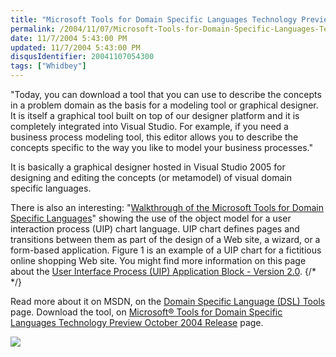 ```yaml
---
title: "Microsoft Tools for Domain Specific Languages Technology Preview (October 2004 Release)"
permalink: /2004/11/07/Microsoft-Tools-for-Domain-Specific-Languages-Technology-Preview-(October-2004-Release)/
date: 11/7/2004 5:43:00 PM
updated: 11/7/2004 5:43:00 PM
disqusIdentifier: 20041107054300
tags: ["Whidbey"]
---
```

"Today, you can download a tool that you can use to describe the concepts in a problem domain as the basis for a modeling tool or graphical designer. It is itself a graphical tool built on top of our designer platform and it is completely integrated into Visual Studio. For example, if you need a business process modeling tool, this editor allows you to describe the concepts specific to the way you like to model your business processes."

It is basically a graphical designer hosted in Visual Studio 2005 for designing and editing the concepts (or metamodel) of visual domain specific languages.

There is also an interesting: "[Walkthrough of the Microsoft Tools for Domain Specific Languages](http://lab.msdn.microsoft.com/vs2005/teamsystem/Workshop/DSLTools/walkthrough.aspx)" showing the use of the object model for a user interaction process (UIP) chart language. UIP chart defines pages and transitions between them as part of the design of a Web site, a wizard, or a form-based application. Figure 1 is an example of a UIP chart for a fictitious online shopping Web site. You might find more information on this page about the [User Interface Process (UIP) Application Block - Version 2.0](http://msdn.microsoft.com/library/default.asp?url=/library/en-us/dnpag/html/uipab.asp).
{/* <!-- more --> */}

Read more about it on MSDN, on the [Domain Specific Language (DSL) Tools](http://lab.msdn.microsoft.com/vs2005/teamsystem/Workshop/DSLTools/default.aspx) page.
Download the tool, on [Microsoft® Tools for Domain Specific Languages Technology Preview October 2004 Release](http://www.microsoft.com/downloads/details.aspx?familyid=673a0b3a-f631-4310-8599-8bb55d15f017&displaylang=en) page.

![](http://lab.msdn.microsoft.com/vs2005/art/teamsystem/OMEWlk01.gif)
